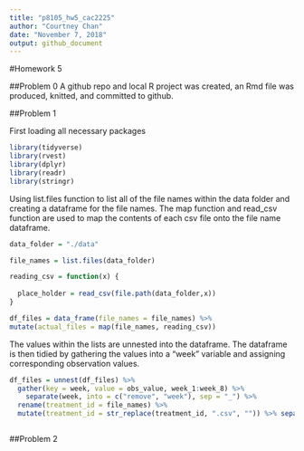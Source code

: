 ```yaml
---
title: "p8105_hw5_cac2225"
author: "Courtney Chan"
date: "November 7, 2018"
output: github_document
---
```


#Homework 5

##Problem 0
A github repo and local R project was created, an Rmd file was produced, knitted, and committed to github.

##Problem 1

First loading all necessary packages

```r
library(tidyverse)
library(rvest)
library(dplyr)
library(readr)
library(stringr)

```

Using list.files function to list all of the file names within the data folder and creating a dataframe for the file names. The map function and read_csv function are used to map the contents of each csv file onto the file name dataframe.

```r

data_folder = "./data"

file_names = list.files(data_folder)

```

```r

reading_csv = function(x) {
  
  place_holder = read_csv(file.path(data_folder,x))
}
```

```r

df_files = data_frame(file_names = file_names) %>% 
mutate(actual_files = map(file_names, reading_csv))

```

The values within the lists are unnested into the dataframe. The dataframe is then tidied by gathering the values into a "week" variable and assigning corresponding observation values.

```r

df_files = unnest(df_files) %>% 
  gather(key = week, value = obs_value, week_1:week_8) %>% 
    separate(week, into = c("remove", "week"), sep = "_") %>% 
  rename(treatment_id = file_names) %>%
  mutate(treatment_id = str_replace(treatment_id, ".csv", "")) %>% separate(treatment_id, into = c("treatment", "subj_id"), sep = "_") %>% select(subj_id, treatment, week, obs_value, -starts_with("remove"))

```

```r

```


##Problem 2